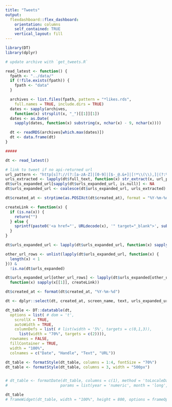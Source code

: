 ```yaml
---
title: "Tweets"
output: 
  flexdashboard::flex_dashboard:
    orientation: columns
    self_contained: TRUE
    vertical_layout: fill
---
```


```r
library(DT)
library(dplyr)
```


```r
# update archive with `get_tweets.R`

read_latest <- function() {
  fpath <- "../data/"
  if (!file.exists(fpath)) {
    fpath <- "data"
  }

  archives <- list.files(fpath, pattern = "*likes.rds",
    full.names = TRUE, include.dirs = TRUE)
  dates <- sapply(archives,
    function(x) strsplit(x, "_")[[1]][1])
  dates <- as.Date(
    sapply(dates, function(x) substring(x, nchar(x) - 9, nchar(x))))

  dt <- readRDS(archives[which.max(dates)])
  dt <- data.frame(dt)
}

#####

dt <- read_latest()

# link to tweet if no api-returned url
url_pattern <- "http[s]?://(?:[a-zA-Z]|[0-9]|[$-_@.&+]|[!*\\(\\),]|(?:%[0-9a-fA-F][0-9a-fA-F]))+"
urls_extracted <- lapply(dt$full_text, function(x) str_extract(x, url_pattern))
dt$urls_expanded_url[sapply(dt$urls_expanded_url, is.null)] <- NA
dt$urls_expanded_url <- coalesce(dt$urls_expanded_url, urls_extracted)

dt$created_at <- strptime(as.POSIXct(dt$created_at), format = "%Y-%m-%d")

createLink <- function(x) {
  if (is.na(x)) {
    return("")
  } else {
    sprintf(paste0('<a href="', URLdecode(x), '" target="_blank">', substr(x, 1, 25), "</a>"))
  }
}

dt$urls_expanded_url <- lapply(dt$urls_expanded_url, function(x) sapply(x, createLink))

other_url_rows <- unlist(lapply(dt$urls_expanded_url, function(x) {
  length(x) < 1
})) &
  !is.na(dt$urls_expanded)

dt$urls_expanded_url[other_url_rows] <- lapply(dt$urls_expanded[other_url_rows],
  function(x) sapply(x[[1]], createLink))

dt$created_at <- format(dt$created_at, "%Y-%m-%d")

dt <- dplyr::select(dt, created_at, screen_name, text, urls_expanded_url)

dt_table <- DT::datatable(dt,
  options = list( # dom = 't',
    scrollX = TRUE,
    autoWidth = TRUE,
    columnDefs = list( # list(width = '5%', targets = c(0,1,3)),
      list(width = "70%", targets = c(2)))),
  rownames = FALSE,
  fillContainer = TRUE,
  width = "100%",
  colnames = c("Date", "Handle", "Text", "URL"))

dt_table <- formatStyle(dt_table, columns = 1:4, fontSize = "70%")
dt_table <- formatStyle(dt_table, columns = 3, width = "500px")


# dt_table <- formatDate(dt_table, columns = c(1), method = 'toLocaleDateString',
#                       params = list(year = 'numeric', month = 'long', day = 'numeric'))

dt_table
# frameWidget(dt_table, width = "100%", height = 800, options = frameOptions(allowfullscreen = TRUE))
```

